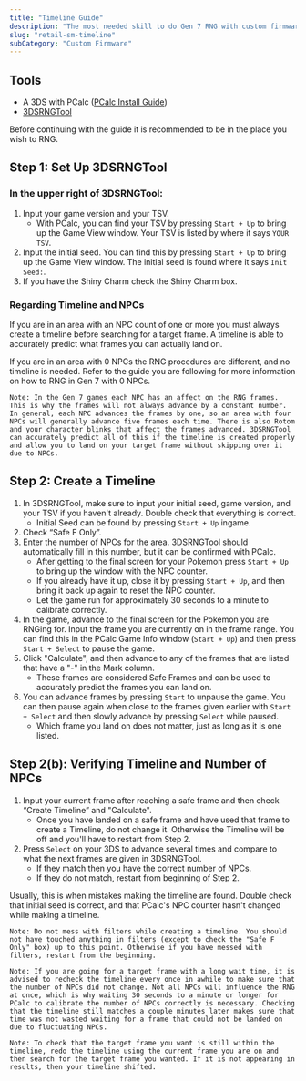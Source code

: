 ```yaml
---
title: "Timeline Guide"
description: "The most needed skill to do Gen 7 RNG with custom firmware"
slug: "retail-sm-timeline"
subCategory: "Custom Firmware"
---
```


## Tools

- A 3DS with PCalc ([PCalc Install Guide](https://www.pokemonrng.com/misc-3ds-installing-pcalc))
- [3DSRNGTool](https://github.com/wwwwwwzx/3DSRNGTool/releases)

Before continuing with the guide it is recommended to be in the place you wish to RNG.

## Step 1: Set Up 3DSRNGTool

### In the upper right of 3DSRNGTool:

1. Input your game version and your TSV.
   - With PCalc, you can find your TSV by pressing `Start + Up` to bring up the Game View window. Your TSV is listed by where it says `YOUR TSV`.
2. Input the initial seed. You can find this by pressing `Start + Up` to bring up the Game View window. The initial seed is found where it says `Init Seed:`.
3. If you have the Shiny Charm check the Shiny Charm box.

### Regarding Timeline and NPCs

If you are in an area with an NPC count of one or more you must always create a timeline before searching for a target frame. A timeline is able to accurately predict what frames you can actually land on.

If you are in an area with 0 NPCs the RNG procedures are different, and no timeline is needed. Refer to the guide you are following for more information on how to RNG in Gen 7 with 0 NPCs.

```
Note: In the Gen 7 games each NPC has an affect on the RNG frames. This is why the frames will not always advance by a constant number. In general, each NPC advances the frames by one, so an area with four NPCs will generally advance five frames each time. There is also Rotom and your character blinks that affect the frames advanced. 3DSRNGTool can accurately predict all of this if the timeline is created properly and allow you to land on your target frame without skipping over it due to NPCs.
```

## Step 2: Create a Timeline

1. In 3DSRNGTool, make sure to input your initial seed, game version, and your TSV if you haven't already. Double check that everything is correct.
   - Initial Seed can be found by pressing `Start + Up` ingame.
2. Check “Safe F Only”.
3. Enter the number of NPCs for the area. 3DSRNGTool should automatically fill in this number, but it can be confirmed with PCalc.
   - After getting to the final screen for your Pokemon press `Start + Up` to bring up the window with the NPC counter.
   - If you already have it up, close it by pressing `Start + Up`, and then bring it back up again to reset the NPC counter.
   - Let the game run for approximately 30 seconds to a minute to calibrate correctly.
4. In the game, advance to the final screen for the Pokemon you are RNGing for. Input the frame you are currently on in the frame range. You can find this in the PCalc Game Info window (`Start + Up`) and then press `Start + Select` to pause the game.
5. Click "Calculate", and then advance to any of the frames that are listed that have a "-" in the Mark column.
   - These frames are considered Safe Frames and can be used to accurately predict the frames you can land on.
6. You can advance frames by pressing `Start` to unpause the game. You can then pause again when close to the frames given earlier with `Start + Select` and then slowly advance by pressing `Select` while paused.
   - Which frame you land on does not matter, just as long as it is one listed.

## Step 2(b): Verifying Timeline and Number of NPCs

1. Input your current frame after reaching a safe frame and then check “Create Timeline” and "Calculate".
   - Once you have landed on a safe frame and have used that frame to create a Timeline, do not change it. Otherwise the Timeline will be off and you'll have to restart from Step 2.
2. Press `Select` on your 3DS to advance several times and compare to what the next frames are given in 3DSRNGTool.
   - If they match then you have the correct number of NPCs.
   - If they do not match, restart from beginning of Step 2.

Usually, this is when mistakes making the timeline are found. Double check that initial seed is correct, and that PCalc's NPC counter hasn't changed while making a timeline.

```
Note: Do not mess with filters while creating a timeline. You should not have touched anything in filters (except to check the "Safe F Only" box) up to this point. Otherwise if you have messed with filters, restart from the beginning.
```

```
Note: If you are going for a target frame with a long wait time, it is advised to recheck the timeline every once in awhile to make sure that the number of NPCs did not change. Not all NPCs will influence the RNG at once, which is why waiting 30 seconds to a minute or longer for PCalc to calibrate the number of NPCs correctly is necessary. Checking that the timeline still matches a couple minutes later makes sure that time was not wasted waiting for a frame that could not be landed on due to fluctuating NPCs.
```

```
Note: To check that the target frame you want is still within the timeline, redo the timeline using the current frame you are on and then search for the target frame you wanted. If it is not appearing in results, then your timeline shifted.
```
